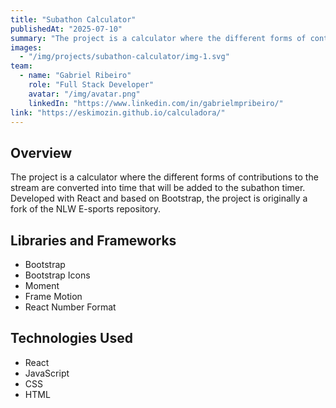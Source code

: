 ```yaml
---
title: "Subathon Calculator"
publishedAt: "2025-07-10"
summary: "The project is a calculator where the different forms of contributions to the stream are converted into time that will be added to the subathon timer. Developed with React and based on Bootstrap, the project is originally a fork of the NLW E-sports repository."
images:
  - "/img/projects/subathon-calculator/img-1.svg"
team:
  - name: "Gabriel Ribeiro"
    role: "Full Stack Developer"
    avatar: "/img/avatar.png"
    linkedIn: "https://www.linkedin.com/in/gabrielmpribeiro/"
link: "https://eskimozin.github.io/calculadora/"
---
```


## Overview

The project is a calculator where the different forms of contributions to the stream are converted into time that will be added to the subathon timer. Developed with React and based on Bootstrap, the project is originally a fork of the NLW E-sports repository.

## Libraries and Frameworks

- Bootstrap
- Bootstrap Icons
- Moment
- Frame Motion
- React Number Format

## Technologies Used

- React
- JavaScript
- CSS
- HTML
